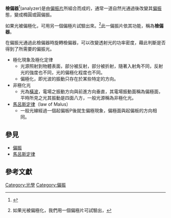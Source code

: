 {{多個問題|
{{copyedit|time=2016-01-07T13:40:47+00:00}}
{{expand|time=2016-01-07T13:40:58+00:00}}
{{dead end|time=2016-01-05T10:54:35+00:00}}
}}
'''檢偏器'''<ref name=Hecht2002>{{cite book
|last =Hecht 
|first=Eugene
|title=Optics
|year=2002
|location=United States of America
|publisher=Addison Wesley
|edition= 4th
|isbn=0-8053-8566-5
|language=en}}</ref>(analyzer)是由[[偏振片|偏振片]]所組合而成的，通常一道自然光通過後改變其[[偏振|偏振]]態，變成橢圓或圓偏振。

如果光被偏極化，可用另一個偏極片試驗出來。<ref>{{Cite book | author = 逢甲大學光電學系暨物理教學研究中心 | title = 普通物理實驗 | location = 臺中市 | publisher = 逢甲電腦排版事業有限公司 | date = 2011-9 |volume=下|chapter=實驗 38|pages = 2 | accessdate = 2016-01-05 | language = 中文 }}如果光被偏極化，我們用一個偏極片可試驗出，</ref>此一偏振片依其功能，稱為'''檢偏器'''。

在偏振光通過此檢偏器時旋轉檢偏器，可以改變透射光的功率密度，藉此判斷是否得到了所需要的偏振光。

* 極化現象及極化定律
**光源照射到物體表面，部分被反射，部分被折射，隨著入射角不同，反射光的強度也不同，光的偏極化程度也不同。
**偏極化，即光波的振動只存在於某些特定的方向。
* 非極化光
**光為[[橫波|橫波]]，電場之振動方向與前進方向垂直，其電場振動面稱為偏極面，平時所見之光其振動是四面八方，一般光源稱為非極化光。
* [[馬呂斯定律|馬呂斯定律]]（law of Malus）
**一般光線經過一個起偏板P後就生偏極現象，偏極面與起偏板的方向相同。

==參見==
*[[偏振|偏振]]
*[[馬呂斯定律|馬呂斯定律]]

==參考文獻==
{{reflist}}

{{光學小作品}}

[[Category:光學|Category:光學]]
[[Category:偏振|Category:偏振]]